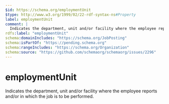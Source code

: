 ```yaml
---
$id: https://schema.org/employmentUnit
$type: http://www.w3.org/1999/02/22-rdf-syntax-ns#Property
label: employmentUnit
comment: |
  Indicates the department, unit and/or facility where the employee reports and/or in which the job is to be performed.
rdfs:label: "employmentUnit"
schema:domainIncludes: "https://schema.org/JobPosting"
schema:isPartOf: "https://pending.schema.org"
schema:rangeIncludes: "https://schema.org/Organization"
schema:source: "https://github.com/schemaorg/schemaorg/issues/2296"
---
```


# employmentUnit

Indicates the department, unit and/or facility where the employee reports and/or in which the job is to be performed.

